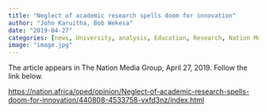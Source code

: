 ```yaml
---
title: "Neglect of academic research spells doom for innovation"
author: "John Karuitha, Bob Wekesa"
date: "2019-04-27"
categories: [news, University, analysis, Education, Research, Nation Media Group]
image: "image.jpg"
---
```


The article appears in The Nation Media Group, April 27, 2019. Follow the link below.

<https://nation.africa/oped/opinion/Neglect-of-academic-research-spells-doom-for-innovation/440808-4533758-vxfd3nz/index.html>
